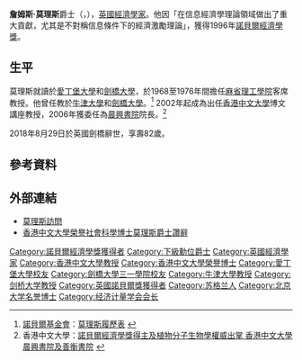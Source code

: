 {{noteTA|G1=PP}}
{{Infobox_Person
|name=詹姆斯·莫理斯爵士<br/ >Sir James Mirrlees
|image             = Sir James Mirrlees.jpg
|caption             = 詹姆斯·莫理斯
|period=
|occupation=[[晨興書院|晨興書院]]院長
|birth_date={{birth date|df=yes|1936|7|5}}
|birth_place={{Flag|SCO}}[[鄧弗里斯-加洛韋|邓弗里斯-加洛韦]]
|death_date={{death date and age|df=yes|2018|8|29|1936|7|5}}
|death_place={{UK}}[[劍橋|劍橋]]
|education=[[爱丁堡大学|爱丁堡大学]]数学本科<br>[[剑桥大学|剑桥大学]]经济学博士
|past=[[剑桥大学|剑桥大学]][[三一学院|三一学院]]助教<br>[[牛津大学|牛津大学]]埃奇沃思讲座经济学教授<br>[[麻省理工学院|麻省理工学院]]经济系客座教授<br>[[剑桥大学|剑桥大学]]政治经济学教授<br>[[香港中文大学|香港中文大学]]博文讲座教授}}
'''詹姆斯·莫理斯'''爵士（{{lang-en|Sir '''James Mirrlees'''}}，{{bd|1936年|7月5日|2018年|8月29日|catIdx=Mirrlees}}），[[英國|英國]][[經濟學家|經濟學家]]。他因「在信息經濟學理論領域做出了重大貢獻，尤其是不對稱信息條件下的經濟激勵理論」，獲得1996年[[諾貝爾經濟學獎|諾貝爾經濟學獎]]。

==生平==
莫理斯就讀於[[愛丁堡大學|愛丁堡大學]]和[[劍橋大學|劍橋大學]]，於1968至1976年間擔任[[麻省理工學院|麻省理工學院]]客席教授。他曾任教於[[牛津大學|牛津大學]]和[[劍橋大學|劍橋大學]]。<ref>[[諾貝爾基金會|諾貝爾基金會]]：[http://nobelprize.org/nobel_prizes/economics/laureates/1996/mirrlees-cv.html 莫理斯履歷表] {{Wayback|url=http://nobelprize.org/nobel_prizes/economics/laureates/1996/mirrlees-cv.html |date=20130603091840 }}</ref> 2002年起成為出任[[香港中文大學|香港中文大學]]博文講座教授，2006年獲委任為[[晨興書院|晨興書院]]院長。<ref>香港中文大學：[http://www.cuhk.edu.hk/cpr/pressrelease/060815c.htm  諾貝爾經濟學獎得主及植物分子生物學權威出掌 香港中文大學晨興書院及善衡書院] {{Wayback|url=http://www.cuhk.edu.hk/cpr/pressrelease/060815c.htm |date=20061106054406 }}</ref>

2018年8月29日於英國劍橋辭世，享壽82歲。

==參考資料==
<references/>

==外部連結==
*[http://nobelprize.org/nobel_prizes/economics/laureates/1996/mirrlees-interview.html 莫理斯訪問] {{Wayback|url=http://nobelprize.org/nobel_prizes/economics/laureates/1996/mirrlees-interview.html |date=20130603094223 }}
*[http://www.cuhk.edu.hk/cpr/pressrelease/041209Mirrlees_c.htm 香港中文大學榮譽社會科學博士莫理斯爵士讚辭] {{Wayback|url=http://www.cuhk.edu.hk/cpr/pressrelease/041209Mirrlees_c.htm |date=20200219075619 }}

{{诺贝尔经济学奖获得者}}
{{香港中文大學}}
{{经济计量学会会长}}
{{欧洲经济学会会长}}
{{Authority control}}

{{DEFAULTSORT:Mirrlees, James}}
[[Category:諾貝爾經濟學獎獲得者|Category:諾貝爾經濟學獎獲得者]]
[[Category:下級勳位爵士|Category:下級勳位爵士]]
[[Category:英國經濟學家|Category:英國經濟學家]]
[[Category:香港中文大學教授|Category:香港中文大學教授]]
[[Category:香港中文大學榮譽博士|Category:香港中文大學榮譽博士]]
[[Category:愛丁堡大學校友|Category:愛丁堡大學校友]]
[[Category:劍橋大學三一學院校友|Category:劍橋大學三一學院校友]]
[[Category:牛津大學教授|Category:牛津大學教授]]
[[Category:剑桥大学教授|Category:剑桥大学教授]]
[[Category:英國諾貝爾獎獲得者|Category:英國諾貝爾獎獲得者]]
[[Category:苏格兰人|Category:苏格兰人]]
[[Category:北京大学名誉博士|Category:北京大学名誉博士]]
[[Category:经济计量学会会长|Category:经济计量学会会长]]